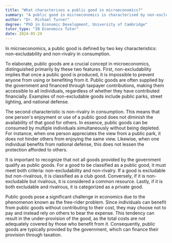```yaml
---
title: "What characterises a public good in microeconomics?"
summary: "A public good in microeconomics is characterised by non-excludability and non-rivalry in consumption."
author: "Dr. Michael Turner"
degree: "PhD in Economic Development, University of Cambridge"
tutor_type: "IB Economics Tutor"
date: 2024-05-29
---
```


In microeconomics, a public good is defined by two key characteristics: non-excludability and non-rivalry in consumption.

To elaborate, public goods are a crucial concept in microeconomics, distinguished primarily by these two features. First, non-excludability implies that once a public good is produced, it is impossible to prevent anyone from using or benefiting from it. Public goods are often supplied by the government and financed through taxpayer contributions, making them accessible to all individuals, regardless of whether they have contributed financially. Examples of non-excludable goods include public parks, street lighting, and national defense.

The second characteristic is non-rivalry in consumption. This means that one person's enjoyment or use of a public good does not diminish the availability of that good for others. In essence, public goods can be consumed by multiple individuals simultaneously without being depleted. For instance, when one person appreciates the view from a public park, it does not hinder others from enjoying the same view. Likewise, when one individual benefits from national defense, this does not lessen the protection afforded to others.

It is important to recognize that not all goods provided by the government qualify as public goods. For a good to be classified as a public good, it must meet both criteria: non-excludability and non-rivalry. If a good is excludable but non-rivalrous, it is classified as a club good. Conversely, if it is non-excludable but rivalrous, it is considered a common resource. Lastly, if it is both excludable and rivalrous, it is categorized as a private good.

Public goods pose a significant challenge in economics due to the phenomenon known as the free-rider problem. Since individuals can benefit from public goods without contributing to their cost, they may choose not to pay and instead rely on others to bear the expense. This tendency can result in the under-provision of the good, as the total costs are not adequately covered by those who benefit from it. Consequently, public goods are typically provided by the government, which can finance their provision through taxation.
    